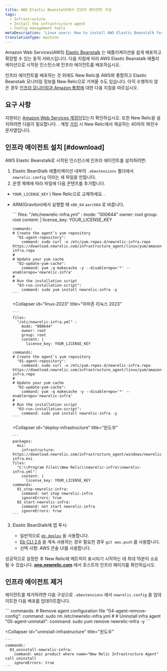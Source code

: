 ```yaml
---
title: AWS Elastic Beanstalk에서 인프라 에이전트 구성
tags:
  - Infrastructure
  - Install the infrastructure agent
  - Config management tools
metaDescription: 'Linux users: How to install AWS Elastic Beanstalk for New Relic''s infrastructure agent.'
translationType: machine
---
```


Amazon Web Services(AWS) [Elastic Beanstalk](https://aws.amazon.com/elasticbeanstalk) 는 애플리케이션을 쉽게 배포하고 확장할 수 있는 동적 서비스입니다. 다음 지침에 따라 AWS Elastic Beanstalk 애플리케이션으로 시작된 인스턴스에 인프라 에이전트를 배포하십시오.

인프라 에이전트를 배포하는 것 외에도 New Relic을 AWS와 통합하고 Elastic Beanstalk 모니터링 정보를 New Relic으로 가져올 수도 있습니다. 아직 수행하지 않은 경우 [인프라 모니터링과 Amazon 통합에](/docs/infrastructure/infrastructure-integrations/getting-started/connect-aws-integrations-infrastructure) 대한 다음 지침을 따르십시오.

## 요구 사항

지원되는 [Amazon Web Services 계정이](http://aws.amazon.com/elasticbeanstalk/)있는지 확인하십시오. 또한 New Relic을 설치하려면 다음이 필요합니다. <InlinePopover type="licenseKey"/>. 계정 [가입](http://newrelic.com/signup "링크가 새 창에서 열립니다.") 시 New Relic에서 제공하는 40자의 16진수 문자열입니다.

## 인프라 에이전트 설치 [#download]

AWS Elastic Beanstalk로 시작된 인스턴스에 인프라 에이전트를 설치하려면:

1. Elastic BeanStalk 애플리케이션 내부의 `.ebextensions` 폴더에서 `newrelic.config` 이라는 새 파일을 만듭니다.
2. 운영 체제에 따라 파일에 다음 콘텐츠를 추가합니다.

* `YOUR_LICENSE_KEY` ) New Relic으로 교체하세요. <InlinePopover type="licenseKey"/>.

* ARM(Graviton)에서 실행할 때 `x86_64` `aarch64` 로 바꿉니다.

  <CollapserGroup>
    <Collapser
      id="linux-2"
      title="아마존 리눅스 2"
    >
      ```
      files:
        "/etc/newrelic-infra.yml" :
          mode: "000644"
          owner: root
          group: root
          content: |
            license_key: YOUR_LICENSE_KEY

      commands:
      # Create the agent’s yum repository
        "01-agent-repository":
          command: sudo curl -o /etc/yum.repos.d/newrelic-infra.repo https://download.newrelic.com/infrastructure_agent/linux/yum/amazonlinux/2/x86_64/newrelic-infra.repo
      #
      # Update your yum cache
        "02-update-yum-cache":
          command: yum -q makecache -y --disablerepo='*' --enablerepo='newrelic-infra'
      #
      # Run the installation script
        "03-run-installation-script":
          command: sudo yum install newrelic-infra -y
      ```
    </Collapser>

    <Collapser
      id="linux-2023"
      title="아마존 리눅스 2023"
    >
      ```
      files:
        "/etc/newrelic-infra.yml" :
          mode: "000644"
          owner: root
          group: root
          content: |
            license_key: YOUR_LICENSE_KEY

      commands:
      # Create the agent’s yum repository
        "01-agent-repository":
          command: sudo curl -o /etc/yum.repos.d/newrelic-infra.repo https://download.newrelic.com/infrastructure_agent/linux/yum/amazonlinux/2023/x86_64/newrelic-infra.repo
      #
      # Update your yum cache
        "02-update-yum-cache":
          command: yum -q makecache -y --disablerepo='*' --enablerepo='newrelic-infra'
      #
      # Run the installation script
        "03-run-installation-script":
          command: sudo yum install newrelic-infra -y
      ```
    </Collapser>

    <Collapser
      id="deploy-infrastructure"
      title="윈도우"
    >
      ```
      packages:
        msi:
          infrastructure: https://download.newrelic.com/infrastructure_agent/windows/newrelic-infra.msi
      files:
        "C:\\Program Files\\New Relic\\newrelic-infra\\newrelic-infra.yml":
          content: |
            license_key: YOUR_LICENSE_KEY
      commands:
        01_stop-newrelic-infra:
          command: net stop newrelic-infra
          ignoreErrors: true
        02_start-newrelic-infra:
          command: net start newrelic-infra
          ignoreErrors: true
      ```
    </Collapser>
  </CollapserGroup>

3. Elastic BeanStalk에 앱 푸시:

   * 일반적으로 [`eb deploy`](http://docs.aws.amazon.com/elasticbeanstalk/latest/dg/eb3-deploy.html) 을 사용합니다.
   * [Eb CLI 2.6](http://docs.aws.amazon.com/elasticbeanstalk/latest/dg/eb-cli.html) 을 계속 사용하는 경우 필요한 경우 `git aws.push` 를 사용합니다.
   * 선택 사항: AWS 콘솔 UI를 사용합니다.

성공적으로 설정한 후 New Relic에 메트릭이 표시되기 시작하는 데 최대 15분이 소요될 수 있습니다. **[one.newrelic.com](https://one.newrelic.com/all-capabilities)** 에서 호스트의 인프라 페이지를 확인하십시오.

## 인프라 에이전트 제거

에이전트를 제거하려면 다음 구성으로 `.ebextensions` 에서 `newrelic.config` 을 업데이트한 다음 배포를 업데이트합니다.

<CollapserGroup>
  <Collapser
    id="uninstall-agent-linux-ami"
    title="아마존 리눅스"
  >
    ```
    commands:
    	# Remove agent configuration file
    	  "04-agent-remove-config":
    	    command: sudo rm /etc/newrelic-infra.yml
    	#
    	# Uninstall infra agent
    	  "05-agent-uninstall":
    	    command: sudo yum remove newrelic-infra -y
    ```
  </Collapser>

  <Collapser
    id="uninstall-infrastructure"
    title="윈도우"
  >
    ```
    commands:
      03_uninstall-newrelic-infra:
        command: wmic product where name="New Relic Infrastructure Agent" call uninstall
        ignoreErrors: true
    ```
  </Collapser>
</CollapserGroup>